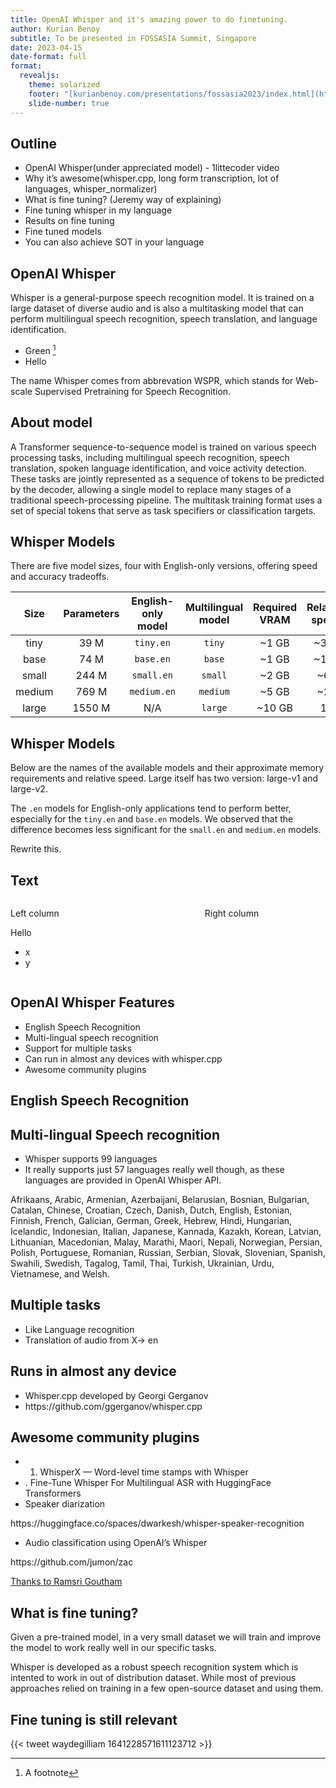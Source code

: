 ```yaml
---
title: OpenAI Whisper and it's amazing power to do finetuning.
author: Kurian Benoy
subtitle: To be presented in FOSSASIA Summit, Singapore
date: 2023-04-15
date-format: full
format:
  revealjs:
    theme: solarized
    footer: "[kurianbenoy.com/presentations/fossasia2023/index.html](https://kurianbenoy.com/presentations/fossasia2023/index.html)"
    slide-number: true
---
```


## Outline

- OpenAI Whisper(under appreciated model) - 1littecoder video
- Why it's awesome(whisper.cpp, long form transcription, lot of languages, whisper_normalizer)
- What is fine tuning? (Jeremy way of explaining)
- Fine tuning whisper in my language
- Results on fine tuning
- Fine tuned models
- You can also achieve SOT in your language

## OpenAI Whisper

Whisper is a general-purpose speech recognition model. It is trained on a large dataset of diverse audio and is also a multitasking model that can perform multilingual speech recognition, speech translation, and language identification.

- Green ^[A footnote]
- Hello

::: aside
The name Whisper comes from abbrevation WSPR, which stands for Web-scale Supervised Pretraining for Speech Recognition.
:::


## About model {background-color="black" background-image="https://placekitten.com/100/100" }

A Transformer sequence-to-sequence model is trained on various speech processing tasks, including multilingual speech recognition, speech translation, spoken language identification, and voice activity detection. These tasks are jointly represented as a sequence of tokens to be predicted by the decoder, allowing a single model to replace many stages of a traditional speech-processing pipeline. The multitask training format uses a set of special tokens that serve as task specifiers or classification targets.

## Whisper Models {.scrollable}

There are five model sizes, four with English-only versions, offering speed and accuracy tradeoffs. 


|  Size  | Parameters | English-only model | Multilingual model | Required VRAM | Relative speed |
|:------:|:----------:|:------------------:|:------------------:|:-------------:|:--------------:|
|  tiny  |    39 M    |     `tiny.en`      |       `tiny`       |     ~1 GB     |      ~32x      |
|  base  |    74 M    |     `base.en`      |       `base`       |     ~1 GB     |      ~16x      |
| small  |   244 M    |     `small.en`     |      `small`       |     ~2 GB     |      ~6x       |
| medium |   769 M    |    `medium.en`     |      `medium`      |     ~5 GB     |      ~2x       |
| large  |   1550 M   |        N/A         |      `large`       |    ~10 GB     |       1x       |

## Whisper Models

Below are the names of the available models and their approximate memory requirements and relative speed. Large itself has two version: large-v1 and large-v2.

The `.en` models for English-only applications tend to perform better, especially for the `tiny.en` and `base.en` models. We observed that the difference becomes less significant for the `small.en` and `medium.en` models.

::: {.notes}
Rewrite this.
:::

## Text

:::: {.columns}

::: {.column width="60%"}
Left column

Hello

- x
- y
:::

::: {.column width="40%"}
Right column
:::

::::

## OpenAI Whisper Features

- English Speech Recognition
- Multi-lingual speech recognition
- Support for multiple tasks
- Can run in almost any devices with whisper.cpp
- Awesome community plugins


## English Speech Recognition



## Multi-lingual Speech recognition

- Whisper supports 99 languages
- It really supports just 57 languages really well though, as these languages are provided in OpenAI Whisper API.

Afrikaans, Arabic, Armenian, Azerbaijani, Belarusian, Bosnian, Bulgarian, Catalan, Chinese, Croatian, Czech, Danish, Dutch, English, Estonian, Finnish, French, Galician, German, Greek, Hebrew, Hindi, Hungarian, Icelandic, Indonesian, Italian, Japanese, Kannada, Kazakh, Korean, Latvian, Lithuanian, Macedonian, Malay, Marathi, Maori, Nepali, Norwegian, Persian, Polish, Portuguese, Romanian, Russian, Serbian, Slovak, Slovenian, Spanish, Swahili, Swedish, Tagalog, Tamil, Thai, Turkish, Ukrainian, Urdu, Vietnamese, and Welsh.

## Multiple tasks

- Like Language recognition
- Translation of audio from X-> en

## Runs in almost any device

- Whisper.cpp developed by  Georgi Gerganov 
- https://github.com/ggerganov/whisper.cpp

## Awesome community plugins

- 1. WhisperX — Word-level time stamps with Whisper
- . Fine-Tune Whisper For Multilingual ASR with HuggingFace Transformers
- Speaker diarization

https://huggingface.co/spaces/dwarkesh/whisper-speaker-recognition

- Audio classification using OpenAI’s Whisper

https://github.com/jumon/zac

[Thanks to Ramsri Goutham](https://ramsrigoutham.medium.com/openais-whisper-7-must-know-libraries-and-add-ons-built-on-top-of-it-10825bd08f76)

## What is fine tuning?

Given a pre-trained model, in a very small dataset we will train
and improve the model to work really well in our specific tasks.

Whisper is developed as a robust speech recognition system which is
intented to work in out of distribution dataset. While most of previous
approaches relied on training in a few open-source dataset and using them.

## Fine tuning is still relevant

{{< tweet waydegilliam 1641228571611123712 >}}

